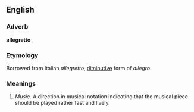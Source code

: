 ==English==

===Adverb===
'''allegretto'''

===Etymology===
Borrowed from Italian ''allegretto'', [[diminutive]] form of ''allegro''.

===Meanings===
#''Music.'' A direction in musical notation indicating that the musical piece should be played rather fast and lively.